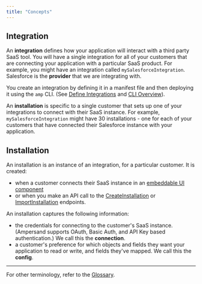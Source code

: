 ```yaml
---
title: "Concepts"
---
```


## Integration

An **integration** defines how your application will interact with a third party SaaS tool. You will have a single integration for all of your customers that are connecting your application with a particular SaaS product. For example, you might have an integration called `mySalesforceIntegration`. Salesforce is the **provider** that we are integrating with.

You create an integration by defining it in a manifest file and then deploying it using the `amp` CLI. (See [Define Integrations](/define-integrations) and [CLI Overview](/cli/overview)).

An **installation** is specific to a single customer that sets up one of your integrations to connect with their SaaS instance. For example, `mySalesforceIntegration` might have 30 installations - one for each of your customers that have connected their Salesforce instance with your application.

## Installation

An installation is an instance of an integration, for a particular customer. It is created:
- when a customer connects their SaaS instance in an [embeddable UI component](embeddable-ui-components)
- or when you make an API call to the [CreateInstallation](/reference/installation/create-a-new-installation) or [ImportInstallation](/reference/installation/import-an-existing-installation) endpoints.
 
An installation captures the following information:
- the credentials for connecting to the customer's SaaS instance. (Ampersand supports OAuth, Basic Auth, and API Key based authentication.) We call this the **connection**.
- a customer's preference for which objects and fields they want your application to read or write, and fields they've mapped. We call this the **config**.

---

For other terminology, refer to the [Glossary](glossary).
